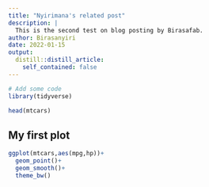 ```yaml
---
title: "Nyirimana's related post"
description: |
  This is the second test on blog posting by Birasafab.
author: Birasanyiri
date: 2022-01-15
output:
  distill::distill_article:
    self_contained: false
---
```


```r
# Add some code
library(tidyverse)

head(mtcars)

```

## My first plot
```r
ggplot(mtcars,aes(mpg,hp))+
  geom_point()+
  geom_smooth()+
  theme_bw()
```
